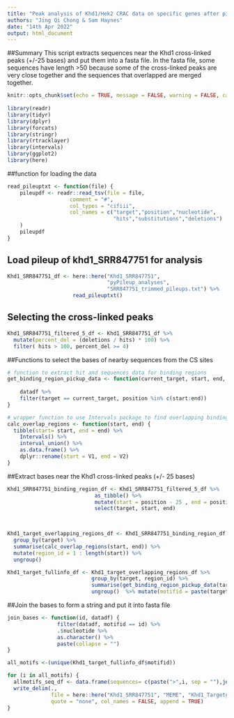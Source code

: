 ```yaml
---
title: "Peak analysis of Khd1/Hek2 CRAC data on specific genes after pileup analysis"
authors: "Jing Qi Chong & Sam Haynes"
date: "14th Apr 2022"
output: html_document
---
```

##Summary
This script extracts sequences near the Khd1 cross-linked peaks (+/-25 bases) and put them into a fasta file. 
In the fasta file, some sequences have length >50 because some of the cross-linked peaks are very close together and the sequences that overlapped are merged together.  

```r
knitr::opts_chunk$set(echo = TRUE, message = FALSE, warning = FALSE, cache= TRUE)
                     
library(readr)
library(tidyr)
library(dplyr)
library(forcats)
library(stringr)
library(rtracklayer)
library(intervals)
library(ggplot2)
library(here)
```

##function for loading the data 

```r
read_pileuptxt <- function(file) {
    pileupdf <- readr::read_tsv(file = file,
                    comment = "#",
                    col_types = "cifiii",
                    col_names = c("target","position","nucleotide",
                                  "hits","substitutions","deletions")
    )
    pileupdf
}
```
## Load pileup of khd1_SRR847751 for analysis
```r
Khd1_SRR847751_df <- here::here("Khd1_SRR847751",
                                "pyPileup_analyses",
                                "SRR847751_trimmed_pileups.txt") %>%
                     read_pileuptxt()

```
## Selecting the cross-linked peaks
```r
Khd1_SRR847751_filtered_5_df <- Khd1_SRR847751_df %>%
  mutate(percent_del = (deletions / hits) * 100) %>%
  filter( hits > 100, percent_del >= 4)
```

##Functions to select the bases of nearby sequences from the CS sites
```r
# function to extract hit and sequences data for binding regions
get_binding_region_pickup_data <- function(current_target, start, end, datadf) {
  
    datadf %>%
    filter(target == current_target, position %in% c(start:end))
}

# wrapper function to use Intervals package to find overlapping binding regions
calc_overlap_regions <- function(start, end) {
  tibble(start= start, end = end) %>%
    Intervals() %>%
    interval_union() %>%
    as.data.frame() %>%
    dplyr::rename(start = V1, end = V2)
}
```

##Extract bases near the Khd1 cross-linked peaks (+/- 25 bases)
```r
Khd1_SRR847751_binding_region_df <- Khd1_SRR847751_filtered_5_df %>%
                            as_tibble() %>%
                            mutate(start = position - 25 , end = position + 25 ) %>% 
                            select(target, start, end)

 

Khd1_target_overlapping_regions_df <- Khd1_SRR847751_binding_region_df %>%
  group_by(target) %>%
  summarise(calc_overlap_regions(start, end)) %>%
  mutate(region_id = 1 : length(start)) %>%
  ungroup()

Khd1_target_fullinfo_df <- Khd1_target_overlapping_regions_df %>% 
                           group_by(target, region_id) %>% 
                           summarise(get_binding_region_pickup_data(target, start, end, datadf = Khd1_SRR847751_df)) %>%
                           ungroup()  %>% mutate(motifid = paste(target,region_id, sep = "_"))
```

##Join the bases to form a string and put it into fasta file
```r
join_bases <- function(id, datadf) {
                filter(datadf, motifid == id) %>%
                .$nucleotide %>%
                as.character() %>%
                paste(collapse = "")
}

all_motifs <-(unique(Khd1_target_fullinfo_df$motifid))

for (i in all_motifs) {
  allmotifs_seq_df <- data.frame(sequences= c(paste(">",i, sep = ""),join_bases(i, Khd1_target_fullinfo_df))) %>%
  write_delim(., 
              file = here::here("Khd1_SRR847751", "MEME", "Khd1_Targetgenes_del5_50.fa"),
              quote = "none", col_names = FALSE, append = TRUE)
}

```